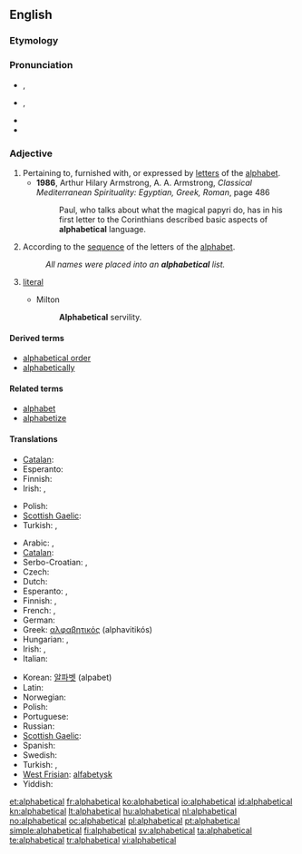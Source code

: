 ==English==
{{rfc-auto}}

===Etymology===
{{suffix|alphabetic|al}}

===Pronunciation===
* {{a|UK}} {{IPA|/ˌælf.əˈbɛt.ɪk.əl/}}, {{X-SAMPA|/%{lf.@"bEt.Ik.@l/}}
* {{a|GenAM}} {{IPA|/ˌælfəˈbɛdɪkəl/}}, {{X-SAMPA|/%{lf@"bEdIk@l/}}
* {{audio|en-us-alphabetical.ogg|Audio (US)}}
* {{hyphenation|al|pha|bet|ic|al}}

===Adjective===
{{en-adj|-}}

# Pertaining to, furnished with, or expressed by [[letter]]s of the [[alphabet]].
#* '''1986''', Arthur Hilary Armstrong, A. A. Armstrong, ''Classical Mediterranean Spirituality: Egyptian, Greek, Roman''‎, page 486
#*: Paul, who talks about what the magical papyri do, has in his first letter to the Corinthians described basic aspects of '''alphabetical''' language.
# According to the [[sequence]] of the letters of the [[alphabet]].
#: ''All names were placed into an '''alphabetical''' list.''
# {{obsolete}} [[literal]]
#* Milton
#*: '''Alphabetical''' servility.

====Derived terms====
* [[alphabetical order]]
* [[alphabetically]]

====Related terms====
* [[alphabet]]
* [[alphabetize]]

====Translations====
{{trans-top|pertaining to the alphabet}}
* [[Catalan]]: {{t-|ca|alfabètic}}
* Esperanto: {{t-|eo|alfabeta|xs=Esperanto}}
* Finnish: {{t+|fi|aakkosellinen}}
* Irish: {{t-|ga|aibítreach}}, {{t-|ga|aibítre}}
{{trans-mid}}
* Polish: {{t+|pl|alfabetyczny|m}}
* [[Scottish Gaelic]]: {{t-|gd|aibidileach}}
* Turkish: {{t+|tr|alfabetik}},  {{t+|tr|abecesel}}
{{trans-bottom}}

{{trans-top|in the sequence of the letters of the alphabet}}
* Arabic: {{Arab|[[الفبائي|ألِفْبَائِيّ]]}} {{IPAchar|(’alifbá’i)}}, {{Arab|[[ابجدي|أبجَدِيّ]]}} {{IPAchar|(’abjádi)}}
* [[Catalan]]: {{t-|ca|alfabètic}}
* Serbo-Croatian: {{t|sh|abecedni|alt=ȁbecēdnī}}, {{t|sh|alfabetski|alt=alfàbētskī}}
* Czech: {{t+|cs|abecední|m}}
* Dutch: {{t+|nl|alfabetisch}}
* Esperanto: {{t-|eo|laŭalfabeta|xs=Esperanto}},  {{t-|eo|alfabeta|xs=Esperanto}}
* Finnish: {{t+|fi|aakkoset|alt=aakkos-}}, {{t+|fi|aakkosellinen}}
* French: {{t+|fr|alphabétique}}, {{t+|fr|abécédaire}}
* German: {{t+|de|alphabetisch}}
* Greek: [[αλφαβητικός]] (alphavitikós)
* Hungarian: {{t+|hu|alfabetikus}}, {{t-|hu|ábécérendi}}
* Irish: {{t-|ga|aibítreach}}, {{t-|ga|aibítre}}
* Italian: {{t+|it|alfabetico}}
{{trans-mid}}
* Korean: [[알파벳]] (alpabet)
* Latin: {{t-|la|abecedarius}}
* Norwegian: {{t+|no|alfabetisk}}
* Polish: {{t+|pl|alfabetyczny|m}}
* Portuguese: {{t+|pt|alfabético}}
* Russian: {{t+|ru|алфавитный|tr=alfavítnyj}}
* [[Scottish Gaelic]]: {{t-|gd|aibidileach}}
* Spanish: {{t-|es|alfabético}}
* Swedish: {{t+|sv|alfabetisk}}
* Turkish: {{t-|tr|alfabetik sırayla}},  {{t-|tr|alfabetik olarak}}
* [[West Frisian]]: [[alfabetysk]]
* Yiddish: {{t-|yi|אַלפֿאַבעטיש|tr=alfabetish|sc=Hebr}}
{{trans-bottom}}

[[et:alphabetical]]
[[fr:alphabetical]]
[[ko:alphabetical]]
[[io:alphabetical]]
[[id:alphabetical]]
[[kn:alphabetical]]
[[lt:alphabetical]]
[[hu:alphabetical]]
[[nl:alphabetical]]
[[no:alphabetical]]
[[oc:alphabetical]]
[[pl:alphabetical]]
[[pt:alphabetical]]
[[simple:alphabetical]]
[[fi:alphabetical]]
[[sv:alphabetical]]
[[ta:alphabetical]]
[[te:alphabetical]]
[[tr:alphabetical]]
[[vi:alphabetical]]